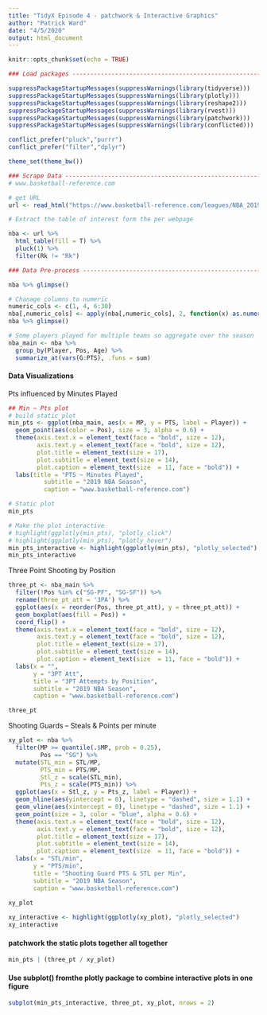 ```yaml
---
title: "TidyX Episode 4 - patchwork & Interactive Graphics"
author: "Patrick Ward"
date: "4/5/2020"
output: html_document
---
```


```r
knitr::opts_chunk$set(echo = TRUE)

### Load packages ----------------------------------------------------------------------

suppressPackageStartupMessages(suppressWarnings(library(tidyverse)))
suppressPackageStartupMessages(suppressWarnings(library(plotly)))
suppressPackageStartupMessages(suppressWarnings(library(reshape2)))
suppressPackageStartupMessages(suppressWarnings(library(rvest)))
suppressPackageStartupMessages(suppressWarnings(library(patchwork)))
suppressPackageStartupMessages(suppressWarnings(library(conflicted)))

conflict_prefer("pluck","purrr")
conflict_prefer("filter","dplyr")

theme_set(theme_bw())

### Scrape Data ------------------------------------------------------------------------
# www.basketball-reference.com

# get URL
url <- read_html("https://www.basketball-reference.com/leagues/NBA_2019_totals.html")

# Extract the table of interest form the per webpage

nba <- url %>% 
  html_table(fill = T) %>% 
  pluck(1) %>%
  filter(Rk != "Rk")

### Data Pre-process ------------------------------------------------------------------------

nba %>% glimpse()

# Chanage columns to numeric
numeric_cols <- c(1, 4, 6:30)
nba[,numeric_cols] <- apply(nba[,numeric_cols], 2, function(x) as.numeric(as.character(x)))
nba %>% glimpse()

# Some players played for multiple teams so aggregate over the season
nba_main <- nba %>%
  group_by(Player, Pos, Age) %>%
  summarize_at(vars(G:PTS), .funs = sum)


```


#### Data Visualizations

Pts influenced by Minutes Played

```r
## Min ~ Pts plot
# build static plot
min_pts <- ggplot(nba_main, aes(x = MP, y = PTS, label = Player)) +
  geom_point(aes(color = Pos), size = 3, alpha = 0.6) +
  theme(axis.text.x = element_text(face = "bold", size = 12),
        axis.text.y = element_text(face = "bold", size = 12),
        plot.title = element_text(size = 17),
        plot.subtitle = element_text(size = 14),
        plot.caption = element_text(size  = 11, face = "bold")) +
  labs(title = "PTS ~ Minutes Played", 
          subtitle = "2019 NBA Season", 
          caption = "www.basketball-reference.com")

# Static plot
min_pts

# Make the plot interactive
# highlight(ggplotly(min_pts), "plotly_click")
# highlight(ggplotly(min_pts), "plotly_hover")
min_pts_interactive <- highlight(ggplotly(min_pts), "plotly_selected")
min_pts_interactive
```


Three Point Shooting by Position

```r

three_pt <- nba_main %>%
  filter(!Pos %in% c("SG-PF", "SG-SF")) %>%
  rename(three_pt_att = '3PA') %>%
  ggplot(aes(x = reorder(Pos, three_pt_att), y = three_pt_att)) +
  geom_boxplot(aes(fill = Pos)) +
  coord_flip() +
  theme(axis.text.x = element_text(face = "bold", size = 12),
        axis.text.y = element_text(face = "bold", size = 12),
        plot.title = element_text(size = 17),
        plot.subtitle = element_text(size = 14),
        plot.caption = element_text(size  = 11, face = "bold")) +
  labs(x = "", 
       y = "3PT Att", 
       title = "3PT Attempts by Position",
       subtitle = "2019 NBA Season",
       caption = "www.basketball-reference.com")

three_pt
```


Shooting Guards -- Steals & Points per minute

```r
xy_plot <- nba %>%
  filter(MP >= quantile(.$MP, prob = 0.25),
         Pos == "SG") %>%
  mutate(STL_min = STL/MP,
         PTS_min = PTS/MP,
         Stl_z = scale(STL_min),
         Pts_z = scale(PTS_min)) %>% 
  ggplot(aes(x = Stl_z, y = Pts_z, label = Player)) +
  geom_hline(aes(yintercept = 0), linetype = "dashed", size = 1.1) +
  geom_vline(aes(xintercept = 0), linetype = "dashed", size = 1.1) +
  geom_point(size = 3, color = "blue", alpha = 0.6) +
  theme(axis.text.x = element_text(face = "bold", size = 12),
        axis.text.y = element_text(face = "bold", size = 12),
        plot.title = element_text(size = 17),
        plot.subtitle = element_text(size = 14),
        plot.caption = element_text(size  = 11, face = "bold")) +
  labs(x = "STL/min",
       y = "PTS/min",
       title = "Shooting Guard PTS & STL per Min",
       subtitle = "2019 NBA Season",
       caption = "www.basketball-reference.com")

xy_plot
  
xy_interactive <- highlight(ggplotly(xy_plot), "plotly_selected")
xy_interactive
```


#### patchwork the static plots together all together

```r
min_pts | (three_pt / xy_plot)
```


#### Use subplot() fromthe plotly package to combine interactive plots in one figure

```r
subplot(min_pts_interactive, three_pt, xy_plot, nrows = 2)
```

